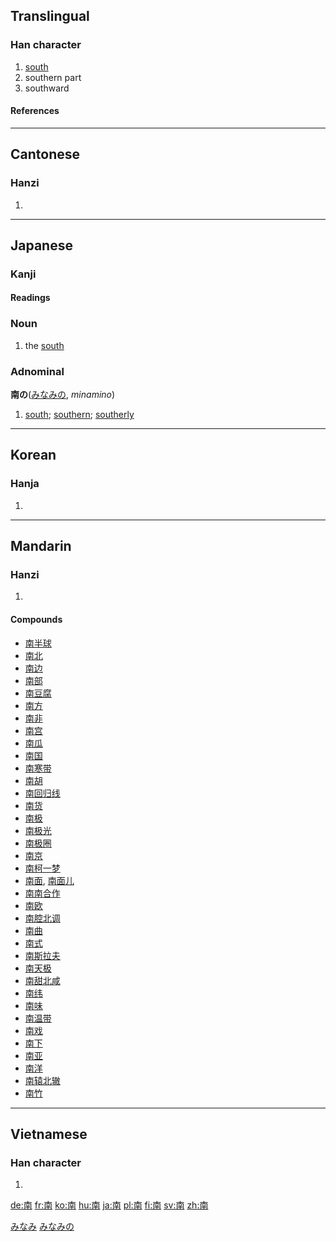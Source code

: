 ==Translingual==
{{Han stroke| The top-most horizontal stroke is done, from left to right.  The top-most vertical stroke is done, from top to bottom.  The left-most vertical stroke is done, from top to bottom.  The horizontal line that's second from the top, the right-most vertical line and the small line at the end of it are done as one stroke, from top-left going clockwise.  The small diagonal stroke on the left is done, from top-left to bottom-right.  The small diagonal stroke on the right is done, from top-right to bottom-left.  The horizontal stroke that's second from the bottom is done, from left to right.  The bottom-most horizontal stroke is done, from left to right.  The remaining vertical stroke is done, from left to right.}}
===Han character===
{{Han char|rad=十|as=07|sn=9|four=4022<sub>7</sub>|canj=十月廿十 (JBTJ)}}
# [[south]]
# southern part
# southward
====References====
{{Han ref|kx=0157.050|dkj=02750|dj=0357.080|hdz=10065.020|uh=5357|ud=21335|bh=AB6E|bd=43886}}
----
==Cantonese==
===Hanzi===
{{yue-hanzi|jyut=|y=naam4}}
# {{defn|Cantonese}}
----
== Japanese ==
[[Category:1000_Japanese_basic_words|みなみ]]
===Kanji===
{{ja-kanji|grade=2|rs=十07}}
====Readings====
{{ja-readings|goon=[[なん]] (nan)|kanyoon=[[な]] (na)|kanon=[[だん]] (dan)|kun=[[みなみ]] (minami)}}

=== Noun ===
{{ja-noun|k|hira=みなみ|rom=minami}}
# the [[south]]

=== Adnominal ===
'''南の'''([[みなみ]]の, ''minamino'')
# [[south]]; [[southern]]; [[southerly]]
[[Category:Japanese adnominals|みなみの]]
----

==Korean==
===Hanja===
{{ko-hanja|hangeul=남|rv=nam|mr=nam}}
# {{defn|Korean}}
----
==Mandarin==
===Hanzi===
{{cmn-hanzi|pin=[[nán]] ([[nan2]]), [[nā]] ([[na1]])|wg=nan<sup>2</sup>}}
# {{defn|Mandarin}}

====Compounds====
*[[南半球]]
*[[南北]]
*[[南边]]
*[[南部]]
*[[南豆腐]]
*[[南方]]
*[[南非]]
*[[南宫]]
*[[南瓜]]
*[[南国]]
*[[南寒带]]
*[[南胡]]
*[[南回归线]]
*[[南货]]
*[[南极]]
*[[南极光]]
*[[南极圈]]
*[[南京]]
*[[南柯一梦]]
*[[南面]], [[南面儿]]
*[[南南合作]]
*[[南欧]]
*[[南腔北调]]
*[[南曲]]
*[[南式]]
*[[南斯拉夫]]
*[[南天极]]
*[[南甜北咸]]
*[[南纬]]
*[[南味]]
*[[南温带]]
*[[南戏]]
*[[南下]]
*[[南亚]]
*[[南洋]]
*[[南辕北辙]]
*[[南竹]]
----
==Vietnamese==
===Han character===
{{vi-hantu|nam}}
# {{defn|Vietnamese}}

[[de:南]]
[[fr:南]]
[[ko:南]]
[[hu:南]]
[[ja:南]]
[[pl:南]]
[[fi:南]]
[[sv:南]]
[[zh:南]]